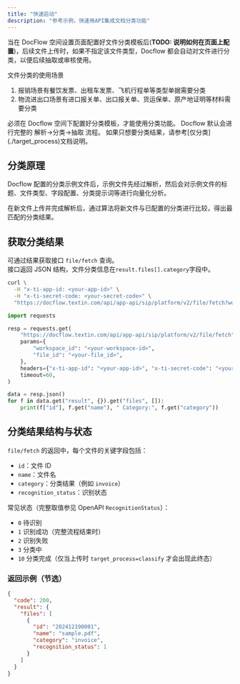 ```yaml
---
title: "快速启动"
description: "参考示例，快速用API集成文档分类功能"
---
```


当在 DocFlow 空间设置页面配置好文件分类模板后(**TODO: 说明如何在页面上配置**)，后续文件上传时，如果不指定该文件类型，Docflow 都会自动对文件进行分类，以便后续抽取或审核使用。

文件分类的使用场景

1. 报销场景有餐饮发票、出租车发票、飞机行程单等类型单据需要分类
2. 物流进出口场景有进口报关单、出口报关单、货运保单、原产地证明等材料需要分类

<Tip>
必须在 Docflow 空间下配置好分类模板，才能使用分类功能。
</Tip>

<Tip>
Docflow 默认会进行完整的 解析->分类->抽取 流程。  
如果只想要分类结果，请参考[仅分类](./target_process)文档说明。
</Tip>

## 分类原理

Docflow 配置的分类示例文件后，示例文件先经过解析，然后会对示例文件的标题、文件类型、字段配置、分类提示词等进行向量化分析。

在新文件上传并完成解析后，通过算法将新文件与已配置的分类进行比较，得出最匹配的分类结果。

## 获取分类结果

可通过结果获取接口 `file/fetch` 查询。  
接口返回 JSON 结构，文件分类信息在`result.files[].category`字段中。

<CodeGroup>

```bash curl icon=terminal wrap
curl \
  -H "x-ti-app-id: <your-app-id>" \
  -H "x-ti-secret-code: <your-secret-code>" \
  "https://docflow.textin.com/api/app-api/sip/platform/v2/file/fetch?workspace_id=<your-workspace-id>&file_id=<your-file-id>"
```

```python Python icon=python expandable lines
import requests

resp = requests.get(
    "https://docflow.textin.com/api/app-api/sip/platform/v2/file/fetch",
    params={
        "workspace_id": "<your-workspace-id>",
        "file_id": "<your-file_id>",
    },
    headers={"x-ti-app-id": "<your-app-id>", "x-ti-secret-code": "<your-secret-code>"},
    timeout=60,
)

data = resp.json()
for f in data.get("result", {}).get("files", []):
    print(f["id"], f.get("name"), " Category:", f.get("category"))
```

</CodeGroup>

## 分类结果结构与状态

`file/fetch` 的返回中，每个文件的关键字段包括：

- `id`：文件 ID
- `name`：文件名
- `category`：分类结果（例如 `invoice`）
- `recognition_status`：识别状态

常见状态（完整取值参见 OpenAPI `RecognitionStatus`）：

- `0` 待识别
- `1` 识别成功（完整流程结束时）
- `2` 识别失败
- `3` 分类中
- `10` 分类完成（仅当上传时 `target_process=classify` 才会出现此终态）

### 返回示例（节选）

```json expandable
{
  "code": 200,
  "result": {
    "files": [
      {
        "id": "202412190001",
        "name": "sample.pdf",
        "category": "invoice",
        "recognition_status": 1
      }
    ]
  }
}
```